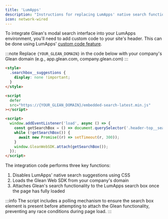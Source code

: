 ```yaml
---
title: 'LumApps'
description: "Instructions for replacing LumApps' native search functionality with Glean's modal search interface"
icon: network-wired
---
```



To integrate Glean's modal search interface into your LumApps environment, you'll need to add custom code to your site's header. This can be done using LumApps' [custom code feature](https://docs.lumapps.com/docs/explore-l02754686794778971?contentV1Fallback=true#l02584482917705644).

:::note
Replace `{YOUR_GLEAN_DOMAIN}` in the code below with your company's Glean
domain (e.g., app.glean.com, company.glean.com)
:::

<Tabs>
<TabItem value="html-integration-code" label="HTML Integration Code">

```html
<style>
  .searchbox__suggestions {
    display: none !important;
  }
</style>

<script
  defer
  src="https://{YOUR_GLEAN_DOMAIN}/embedded-search-latest.min.js"
></script>

<script>
  window.addEventListener('load', async () => {
    const getSearchBox = () => document.querySelector('.header-top__search');
    while (!getSearchBox()) {
      await new Promise((r) => setTimeout(r, 300));
    }
    window.GleanWebSDK.attach(getSearchBox());
  });
</script>
```

</TabItem>
</Tabs>

The integration code performs three key functions:

1. Disables LumApps' native search suggestions using CSS
2. Loads the Glean Web SDK from your company's domain
3. Attaches Glean's search functionality to the LumApps search box once the page has fully loaded

:::info
The script includes a polling mechanism to ensure the search box element is present before attempting to attach the Glean functionality, preventing any race conditions during page load.
:::

```

```
